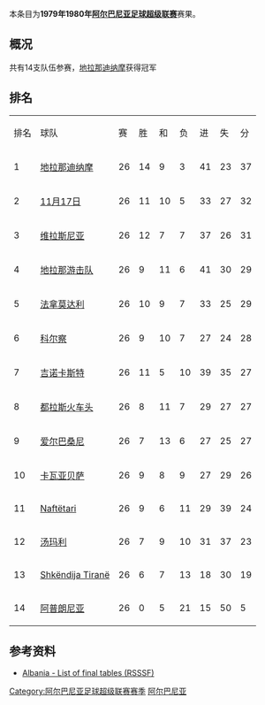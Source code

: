 {{Infobox football league season
| competition                = [[阿尔巴尼亚足球超级联赛|阿尔巴尼亚足球超级联赛]]
| season                     = 1979年–1980年
| winners                    = [[地拉那迪纳摩|地拉那迪纳摩]]
| prevseason                 = [[1978年至1979年阿尔巴尼亚足球超级联赛|1978–79年]]
| nextseason                 = [[1980年至1981年阿尔巴尼亚足球超级联赛|1980–81年]]
}}
本条目为'''1979年1980年[[阿尔巴尼亚足球超级联赛|阿尔巴尼亚足球超级联赛]]'''赛果。

==概况==
共有14支队伍参赛，[[地拉那迪纳摩|地拉那迪纳摩]]获得冠军

==排名==
{| class="wikitable" style="text-align: center;"
|排名||球队||赛||胜||和||负||进||失||分
|-
|1||[[地拉那迪纳摩|地拉那迪纳摩]]||26||14||9||3||41||23||37
|-
|2||[[地拉那足球俱乐部|11月17日]]||26||11||10||5||33||27||32
|-
|3||[[维拉斯尼亚足球俱乐部|维拉斯尼亚]]||26||12||7||7||37||26||31
|-
|4||[[地拉那游击队足球俱乐部|地拉那游击队]]||26||9||11||6||41||30||29
|-
|5||[[法拿莫达利体育俱乐部|法拿莫达利]]||26||10||9||7||33||25||29
|-
|6||[[科尔察足球俱乐部|科尔察]]||26||9||10||7||27||24||28
|-
|7||[[吉诺卡斯特足球俱乐部|吉诺卡斯特]]||26||11||5||10||39||35||27
|-
|8||[[图达都拉斯体育俱乐部|都拉斯火车头]]||26||8||11||7||29||27||27
|-
|9||[[爱尔巴桑尼足球俱乐部|爱尔巴桑尼]]||26||7||13||6||27||25||27
|-
|10||[[卡瓦亚贝萨体育俱乐部|卡瓦亚贝萨]]||26||9||8||9||27||29||26
|-
|11||[[Naftëtari|Naftëtari]]||26||9||6||11||29||39||24
|-
|12||[[湯瑪利足球會|汤玛利]]||26||7||9||10||31||37||23
|-
|13||[[Shkëndija_Tiranë|Shkëndija Tiranë]]||26||6||7||13||18||30||19
|-
|14||[[阿普朗尼亚足球俱乐部|阿普朗尼亚]]||26||0||5||21||15||50||5
|}

==参考资料==
*[http://www.giovanniarmillotta.it/albania/calcio/alba80.html Albania - List of final tables (RSSSF)]{{Wayback|url=http://www.giovanniarmillotta.it/albania/calcio/alba80.html |date=20200129142402 }}

{{Albanian Superliga Seasons}}
{{1979–80 in European Football (UEFA)}}

[[Category:阿尔巴尼亚足球超级联赛赛季|Category:阿尔巴尼亚足球超级联赛赛季]]
[[Category:1979年至1980年本土足球联赛|阿尔巴尼亚]]